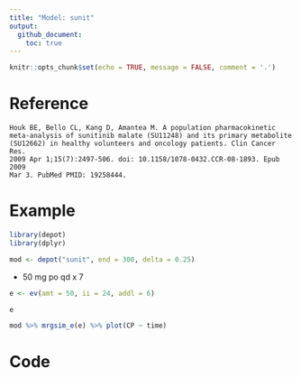 ```yaml
---
title: "Model: sunit"
output: 
  github_document: 
    toc: true
---
```


```r
knitr::opts_chunk$set(echo = TRUE, message = FALSE, comment = '.')
```


# Reference

```{}
Houk BE, Bello CL, Kang D, Amantea M. A population pharmacokinetic
meta-analysis of sunitinib malate (SU11248) and its primary metabolite
(SU12662) in healthy volunteers and oncology patients. Clin Cancer Res. 
2009 Apr 1;15(7):2497-506. doi: 10.1158/1078-0432.CCR-08-1893. Epub 2009 
Mar 3. PubMed PMID: 19258444.
```

# Example

```r
library(depot)
library(dplyr)
```

```r
mod <- depot("sunit", end = 300, delta = 0.25)
```

- 50 mg po qd x 7

```r
e <- ev(amt = 50, ii = 24, addl = 6)

e
```


```r
mod %>% mrgsim_e(e) %>% plot(CP ~ time)
```


# Code

```c

```

